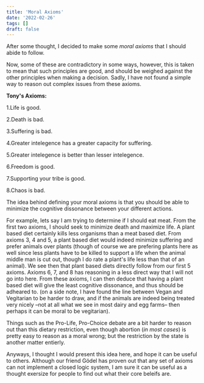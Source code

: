 ```yaml
---
title: 'Moral Axioms'
date: '2022-02-26'
tags: []
draft: false
---
```


After some thought, I decided to make some _moral axioms_ that I should abide to follow.

Now, some of these are contradictory in some ways, however, this is taken to mean that such principles are good, and should be weighed against the other principles when making a decision.
Sadly, I have not found a simple way to reason out complex issues from these axioms.

**Tony's Axioms:**

1.Life is good.

2.Death is bad.

3.Suffering is bad.

4.Greater intelegence has a greater capacity for suffering.

5.Greater intelegence is better than lesser intelegence.

6.Freedom is good.

7.Supporting your tribe is good.

8.Chaos is bad.

The idea behind defining your moral axioms is that you should be able to minimize the cognitive dissonance between your different actions.

For example, lets say I am trying to determine if I should eat meat. From the first two axioms, I should seek to minimize death and maximize life. A plant based diet certainly kills less organisms than a meat based diet.
From axioms 3, 4 and 5, a plant based diet would indeed minimize suffering and prefer animals over plants (though of course we are prefering plants here as well since less plants have to be killed to support a life when the animal middle man is cut out, though I do rate a plant's life less than that of an animal).
We see then that plant based diets directly follow from our first 5 axioms. Axioms 6, 7, and 8 has reasoning in a less direct way that I will not go into here. From these axioms, I can then deduce that having a plant based diet will give the least cognitive dissonance, and thus should be adheared to.
(on a side note, I have found the line between Vegan and Vegitarian to be harder to draw, and if the animals are indeed being treated very nicely –not at all what we see in most dairy and egg farms– then perhaps it can be moral to be vegitarian).

Things such as the Pro-Life, Pro-Choice debate are a bit harder to reason out than this dietary restriction, even though abortion (_in most cases_) is pretty easy to reason as a moral wrong; but the restriction by the state is another matter entierly.

Anyways, I thought I would present this idea here, and hope it can be useful to others. Although our friend Gödel has proven out that any set of axioms can not implement a closed logic system, I am sure it can be useful as a thought exersize for people to find out what their core beleifs are.
